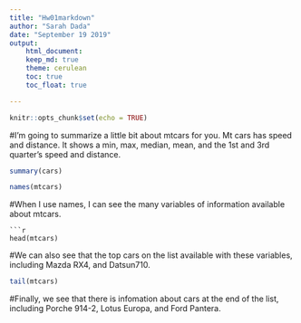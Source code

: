 ```yaml
---
title: "Hw01markdown"
author: "Sarah Dada"
date: "September 19 2019"
output:
    html_document:
    keep_md: true
    theme: cerulean
    toc: true
    toc_float: true

---
```


```r
knitr::opts_chunk$set(echo = TRUE)
```

#I'm going to summarize a little bit about mtcars for you. Mt cars has speed and distance. It shows a min, max, median, mean, and the 1st and 3rd quarter's speed and distance.

```r
summary(cars)
```

```r
names(mtcars)
```
#When I use names, I can see the many variables of information available about mtcars. 
```
```r
head(mtcars)
```
#We can also see that the top cars on the list available with these variables, including Mazda RX4, and Datsun710.
```r
tail(mtcars)
```
#Finally, we see that there is infomation about cars at the end of the list, including Porche 914-2, Lotus Europa, and Ford Pantera.
